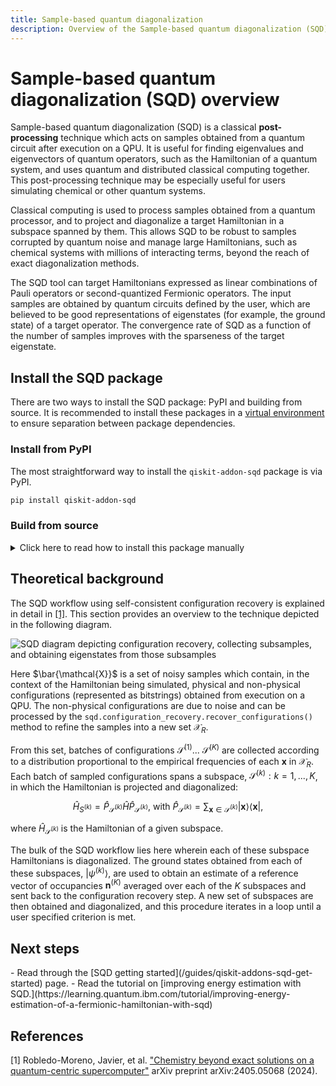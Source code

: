 ```yaml
---
title: Sample-based quantum diagonalization
description: Overview of the Sample-based quantum diagonalization (SQD) workflow
---
```


# Sample-based quantum diagonalization (SQD) overview

Sample-based quantum diagonalization (SQD) is a classical **post-processing** technique which acts on samples obtained from a quantum circuit after execution on a QPU. It is useful for finding eigenvalues and eigenvectors of quantum operators, such as the Hamiltonian of a quantum system, and uses quantum and distributed classical computing together. This post-processing technique may be especially useful for users simulating chemical or other quantum systems.

Classical computing is used to process samples obtained from a quantum processor, and to project and diagonalize a target Hamiltonian in a subspace spanned by them. This allows SQD to be robust to samples corrupted by quantum noise and manage large Hamiltonians, such as chemical systems with millions of interacting terms, beyond the reach of exact diagonalization methods.

The SQD tool can target Hamiltonians expressed as linear combinations of Pauli operators or second-quantized Fermionic operators. The input samples are obtained by quantum circuits defined by the user, which are believed to be good representations of eigenstates (for example, the ground state) of a target operator. The convergence rate of SQD as a function of the number of samples improves with the sparseness of the target eigenstate.

## Install the SQD package

There are two ways to install the SQD package: PyPI and building from source. It is recommended to install these packages in a [virtual environment](https://docs.python.org/3.10/tutorial/venv.html) to ensure separation between package dependencies.

### Install from PyPI

The most straightforward way to install the `qiskit-addon-sqd` package is via PyPI.

```bash
pip install qiskit-addon-sqd
```

### Build from source

<details>
<summary>
Click here to read how to install this package manually

</summary>
If you wish to contribute to this package or want to install it manually, first clone the repository:

```bash
git clone git@github.com:Qiskit/qiskit-addon-sqd.git
```

and install the package via `pip`. The repository also contains example notebooks that you can run. If you plan on developing in the repository, you can install the `dev` dependencies.

Adjust the options to suit your needs.

```bash
pip install tox notebook -e '.[notebook-dependencies, dev]'
```
</details>


## Theoretical background

The SQD workflow using self-consistent configuration recovery is explained in detail in [[1]](#references). This section provides an overview to the technique depicted in the following diagram.

![SQD diagram depicting configuration recovery, collecting subsamples, and obtaining eigenstates from those subsamples](/images/guides/qiskit-addons/sqd_diagram.avif)

Here $\bar{\mathcal{X}}$ is a set of noisy samples which contain, in the context of the Hamiltonian being simulated, physical and non-physical configurations (represented as bitstrings) obtained from execution on a QPU. The non-physical configurations are due to noise and can be processed by the `sqd.configuration_recovery.recover_configurations()` method to refine the samples into a new set $\mathcal{X}_R$. 

From this set, batches of configurations $\mathcal{S}^{(1)}...\ \mathcal{S}^{(K)}$ are collected according to a distribution proportional to the empirical frequencies of each $\mathbf{x}$ in $\mathcal{X}_R$. Each batch of sampled configurations spans a subspace, $\mathcal{S}^{(k)}: k = 1, ..., K$, in which the Hamiltonian is projected and diagonalized:

$$ \hat{H}_{S^{(k)}} = \hat{P}_{\mathcal{S}^{(k)}}\hat{H}\hat{P}_{\mathcal{S}^{(k)}}\text{, with } \hat{P}_{\mathcal{S}^{(k)}} = \sum_{\mathbf{x} \in \mathcal{S}^{(k)}} |\mathbf{x}\rangle\langle\mathbf{x}|,$$

where $\hat{H}_{\mathcal{S}^{(k)}}$ is the Hamiltonian of a given subspace.

The bulk of the SQD workflow lies here wherein each of these subspace Hamiltonians is diagonalized. The ground states obtained from each of these subspaces, $|\psi^{(k)}\rangle$, are used to obtain an estimate of a reference vector of occupancies $\mathbf{n}^{(K)}$ averaged over each of the $K$ subspaces and sent back to the configuration recovery step. A new set of subspaces are then obtained and diagonalized, and this procedure iterates in a loop until a user specified criterion is met.


## Next steps

<Admonition type="tip" title="Recommendations">
    - Read through the [SQD getting started](/guides/qiskit-addons-sqd-get-started) page.
    - Read the tutorial on [improving energy estimation with SQD.](https://learning.quantum.ibm.com/tutorial/improving-energy-estimation-of-a-fermionic-hamiltonian-with-sqd)
</Admonition>

## References

[1] Robledo-Moreno, Javier, et al. ["Chemistry beyond exact solutions on a quantum-centric supercomputer"](https://arxiv.org/abs/2405.05068) arXiv preprint arXiv:2405.05068 (2024).